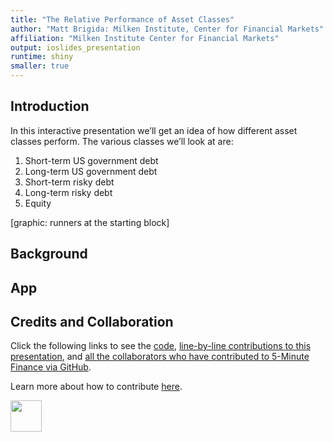 ```yaml
---
title: "The Relative Performance of Asset Classes"
author: "Matt Brigida: Milken Institute, Center for Financial Markets"
affiliation: "Milken Institute Center for Financial Markets"
output: ioslides_presentation
runtime: shiny
smaller: true
---
```


## Introduction

In this interactive presentation we'll get an idea of how different asset classes perform.  The various classes we'll look at are:

1.  Short-term US government debt
2.  Long-term US government debt
3.  Short-term risky debt
4.  Long-term risky debt
5.  Equity

[graphic: runners at the starting block]

## Background

<!---The main holders of each asset class
as well as the size of each market -->

## App

<!---plot each asset class over any time interval
pull data from FRED -->

## Credits and Collaboration

Click the following links to see the [code](https://github.com/FinancialMarkets/5MinuteFinance/blob/master/Risk/relative_performance_asset_classes/relative_performace.Rmd), [line-by-line contributions to this presentation](https://github.com/FinancialMarkets/5MinuteFinance/blame/master/Risk/relative_performance_asset_classes/relative_performace.Rmd), and [all the collaborators who have contributed to 5-Minute Finance via GitHub](https://github.com/FinancialMarkets/5MinuteFinance/graphs/contributors).

Learn more about how to contribute [here](http://www.5minutefinance.org/how-to-contribute).


<div class="MIfooter"><img src="mi.png" style="height:50px;"></div> 

